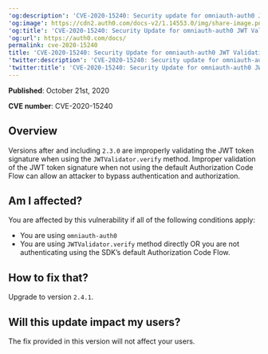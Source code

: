 ---
'og:description': 'CVE-2020-15240: Security update for omniauth-auth0 JWT validation'
'og:image': https://cdn2.auth0.com/docs-v2/1.14553.0/img/share-image.png
'og:title': 'CVE-2020-15240: Security Update for omniauth-auth0 JWT Validation'
'og:url': https://auth0.com/docs/
permalink: cve-2020-15240
title: 'CVE-2020-15240: Security Update for omniauth-auth0 JWT Validation'
'twitter:description': 'CVE-2020-15240: Security update for omniauth-auth0 JWT validation'
'twitter:title': 'CVE-2020-15240: Security Update for omniauth-auth0 JWT Validation'
---
**Published**: October 21st, 2020

**CVE number**: CVE-2020-15240

## Overview

Versions after and including `2.3.0` are improperly validating the <Tooltip tip="JSON Web Token (JWT): Standard ID Token format (and often Access Token format) used to represent claims securely between two parties." cta="View Glossary" href="/docs/glossary?term=JWT">JWT</Tooltip> token signature when using the `JWTValidator.verify` method. Improper validation of the JWT token signature when not using the default Authorization Code Flow can allow an attacker to bypass authentication and authorization.

## Am I affected?

You are affected by this vulnerability if all of the following conditions apply:

* You are using `omniauth-auth0`
* You are using `JWTValidator.verify` method directly OR you are not authenticating using the SDK’s default Authorization Code Flow.

## How to fix that?

Upgrade to version `2.4.1`.

## Will this update impact my users?

The fix provided in this version will not affect your users.